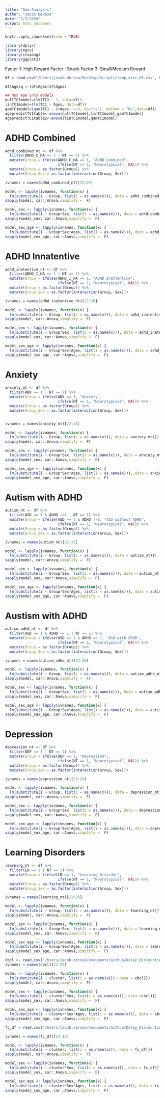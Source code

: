 ```yaml
---
title: "Gam Analysis"
author: "Jacob DeRosa"
date: "7/7/2020"
output: html_document
---
```


```r
knitr::opts_chunk$set(echo = TRUE)
```

```r

library(dplyr)
library(mgcv)
library(itsadug)
library(ggplot2)
```

Factor 1: High Reward 
Factor : Snack 
Factor 3: Small/Medium Reward 
```r

df = read.csv("/Users/jacob.derosa/Desktop/Scripts/temp_disc_df.csv", header = T, sep = ",") %>% mutate(Sex = ifelse(Sex == 1, "Female", "Male")) %>% mutate(Sex = as.factor(Sex))

df$Agesq <-(df$Ages*df$Ages)

## Run age only models 
nullTC1model=(lm(TC1 ~ 1, data=df))
linTC1model=(lm(TC1 ~ Ages, data=df))
gamTC1model=(gam(TC1 ~ s(Ages, k=3, bs="ts"), method = "ML",data=df))
agepredictTC1table<-anova(nullTC1model,linTC1model,gamTC1model)
agepredictTC1table2<-anova(linTC1model,gamTC1model)

```

# ADHD Combined
```r

adhd_combined_nt <- df %>%
  filter(ADHD_C_NA == 1 | NT == 1) %>%
  mutate(Group = ifelse(ADHD_C_NA == 1, "ADHD Combined", 
                        ifelse(NT == 1, "Neurotypical", NA))) %>%
  mutate(Group = as.factor(Group)) %>%
  mutate(Group_Sex = as.factor(interaction(Group, Sex)))

ivnames = names(adhd_combined_nt)[22:26]

model <- lapply(ivnames, function(x) {
  lm(substitute(i ~ Group, list(i = as.name(x))), data = adhd_combined_nt)})
sapply(model, car::Anova,simplify =  F)

model_sex <- lapply(ivnames, function(x) {
  lm(substitute(i ~ Group*Sex, list(i = as.name(x))), data = adhd_combined_nt)})
sapply(model_sex, car::Anova,simplify =  F)

model_sex_age <- lapply(ivnames, function(x) {
  lm(substitute(i ~ Group*Sex*Ages, list(i = as.name(x))), data = adhd_combined_nt)})
sapply(model_sex_age, car::Anova,simplify =  F)

```

# ADHD Innatentive 
```r

adhd_inatentive_nt <- df %>%
  filter(ADHD_I_NA == 1 | NT == 1) %>%
  mutate(Group = ifelse(ADHD_I_NA == 1, "ADHD Inattentive", 
                        ifelse(NT == 1, "Neurotypical", NA))) %>%
  mutate(Group = as.factor(Group)) %>%
  mutate(Group_Sex = as.factor(interaction(Group, Sex)))

ivnames = names(adhd_inatentive_nt)[22:26]

model <- lapply(ivnames, function(x) {
  lm(substitute(i ~ Group, list(i = as.name(x))), data = adhd_inatentive_nt)})
sapply(model, car::Anova,simplify =  F)

model_sex <- lapply(ivnames, function(x) {
  lm(substitute(i ~ Group*Sex, list(i = as.name(x))), data = adhd_inatentive_nt)})
sapply(model_sex, car::Anova,simplify =  F)

model_sex_age <- lapply(ivnames, function(x) {
  lm(substitute(i ~ Group*Sex*Ages, list(i = as.name(x))), data = adhd_inatentive_nt)})
sapply(model_sex_age, car::Anova,simplify =  F)

```

# Anxiety 
```r

anxiety_nt <- df %>%
  filter(ANX == 1 | NT == 1) %>%
  mutate(Group = ifelse(ANX == 1, "Anxiety", 
                        ifelse(NT == 1, "Neurotypical", NA))) %>%
  mutate(Group = as.factor(Group)) %>%
  mutate(Group_Sex = as.factor(interaction(Group, Sex)))


ivnames = names(anxiety_nt)[22:26]

model <- lapply(ivnames, function(x) {
  lm(substitute(i ~ Group, list(i = as.name(x))), data = anxiety_nt)})
sapply(model, car::Anova,simplify =  F)

model_sex <- lapply(ivnames, function(x) {
  lm(substitute(i ~ Group*Sex, list(i = as.name(x))), data = anxiety_nt)})
sapply(model_sex, car::Anova,simplify =  F)

model_sex_age <- lapply(ivnames, function(x) {
  lm(substitute(i ~ Group*Sex*Ages, list(i = as.name(x))), data = anxiety_nt)})
sapply(model_sex_age, car::Anova,simplify =  F)

```

# Autism with ADHD 
```r

autism_nt <- df %>%
  filter(ASD == 1 & ADHD !=1 | NT == 1) %>%
  mutate(Group = ifelse(ASD == 1 & ADHD !=1, "ASD without ADHD", 
                        ifelse(NT == 1, "Neurotypical", NA))) %>%
  mutate(Group = as.factor(Group)) %>%
  mutate(Group_Sex = as.factor(interaction(Group, Sex)))

ivnames = names(autism_nt)[22:26]

model <- lapply(ivnames, function(x) {
  lm(substitute(i ~ Group, list(i = as.name(x))), data = autism_nt)})
sapply(model, car::Anova,simplify =  F)

model_sex <- lapply(ivnames, function(x) {
  lm(substitute(i ~ Group*Sex, list(i = as.name(x))), data = autism_nt)})
sapply(model_sex, car::Anova,simplify =  F)

model_sex_age <- lapply(ivnames, function(x) {
  lm(substitute(i ~ Group*Sex*Ages, list(i = as.name(x))), data = autism_nt)})
sapply(model_sex_age, car::Anova,simplify =  F)

```

# Austism with ADHD 
```r

autism_adhd_nt <- df %>%
  filter(ASD == 1 & ADHD == 1 | NT == 1) %>%
  mutate(Group = ifelse(ASD == 1 & ADHD == 1, "ASD with ADHD", 
                        ifelse(NT == 1, "Neurotypical", NA))) %>%
  mutate(Group = as.factor(Group)) %>%
  mutate(Group_Sex = as.factor(interaction(Group, Sex)))

ivnames = names(autism_adhd_nt)[22:26]

model <- lapply(ivnames, function(x) {
  lm(substitute(i ~ Group, list(i = as.name(x))), data = autism_adhd_nt)})
sapply(model, car::Anova,simplify =  F)

model_sex <- lapply(ivnames, function(x) {
  lm(substitute(i ~ Group*Sex, list(i = as.name(x))), data = autism_adhd_nt)})
sapply(model_sex, car::Anova,simplify =  F)

model_sex_age <- lapply(ivnames, function(x) {
  lm(substitute(i ~ Group*Sex*Ages, list(i = as.name(x))), data = autism_adhd_nt)})
sapply(model_sex_age, car::Anova,simplify =  F)


```

# Depression 
```r

depression_nt <- df %>%
  filter(DEP == 1 | NT == 1) %>%
  mutate(Group = ifelse(DEP == 1, "Depression", 
                        ifelse(NT == 1, "Neurotypical", NA))) %>%
  mutate(Group = as.factor(Group)) %>%
  mutate(Group_Sex = as.factor(interaction(Group, Sex)))

ivnames = names(depression_nt)[22:26]

model <- lapply(ivnames, function(x) {
  lm(substitute(i ~ Group, list(i = as.name(x))), data = depression_nt)})
sapply(model, car::Anova,simplify =  F)

model_sex <- lapply(ivnames, function(x) {
  lm(substitute(i ~ Group*Sex, list(i = as.name(x))), data = depression_nt)})
sapply(model_sex, car::Anova,simplify =  F)

model_sex_age <- lapply(ivnames, function(x) {
  lm(substitute(i ~ Group*Sex*Ages, list(i = as.name(x))), data = depression_nt)})
sapply(model_sex_age, car::Anova,simplify =  F)

```

# Learning Disorders 
```r

learning_nt <- df %>%
  filter(LD == 1 | NT == 1) %>%
  mutate(Group = ifelse(LD == 1, "Learning Disorder", 
                        ifelse(NT == 1, "Neurotypical", NA))) %>%
  mutate(Group = as.factor(Group)) %>%
  mutate(Group_Sex = as.factor(interaction(Group, Sex)))

ivnames = names(learning_nt)[22:26]

model <- lapply(ivnames, function(x) {
  lm(substitute(i ~ Group, list(i = as.name(x))), data = learning_nt)})
sapply(model, car::Anova,simplify =  F)

model_sex <- lapply(ivnames, function(x) {
  lm(substitute(i ~ Group*Sex, list(i = as.name(x))), data = learning_nt)})
sapply(model_sex, car::Anova,simplify =  F)

model_sex_age <- lapply(ivnames, function(x) {
  lm(substitute(i ~ Group*Sex*Ages, list(i = as.name(x))), data = learning_nt)})
sapply(model_sex_age, car::Anova,simplify =  F)

```


```r

cbcl <- read.csv("/Users/jacob.derosa/Documents/Github/Delay_Discounting/Data/CBCL_Cluster_df.csv") %>% select(URSI, cluster) %>% mutate(cluster = factor(cluster)) %>% inner_join(df)
ivnames = names(cbcl)[23:27]

model <- lapply(ivnames, function(x) {
  lm(substitute(i ~ cluster, list(i = as.name(x))), data = cbcl)})
sapply(model, car::Anova,simplify =  F)

model_sex <- lapply(ivnames, function(x) {
  lm(substitute(i ~ cluster*Sex, list(i = as.name(x))), data =cbcl)})
sapply(model_sex, car::Anova,simplify =  F)

model_sex_age <- lapply(ivnames, function(x) {
  lm(substitute(i ~ cluster*Sex*Ages, list(i = as.name(x))), data = cbcl)})
sapply(model_sex_age, car::Anova,simplify =  F)


```


```r

fc_df = read.csv("/Users/jacob.derosa/Documents/Github/Delay_Discounting/Data/FC_Cluster_df.csv", header = T, sep =",") %>% mutate(cluster = factor(cluster)) %>% mutate(Sex = factor(Sex))

ivnames = names(fc_df)[14:18]

model <- lapply(ivnames, function(x) {
  lm(substitute(i ~ cluster, list(i = as.name(x))), data = fc_df)})
sapply(model, car::Anova,simplify =  F)

model_sex <- lapply(ivnames, function(x) {
  lm(substitute(i ~ cluster*Sex, list(i = as.name(x))), data = fc_df)})
sapply(model_sex, car::Anova,simplify =  F)

model_sex_age <- lapply(ivnames, function(x) {
  lm(substitute(i ~ cluster*Sex*Ages, list(i = as.name(x))), data = fc_df)})
sapply(model_sex_age, car::Anova,simplify =  F)



```



